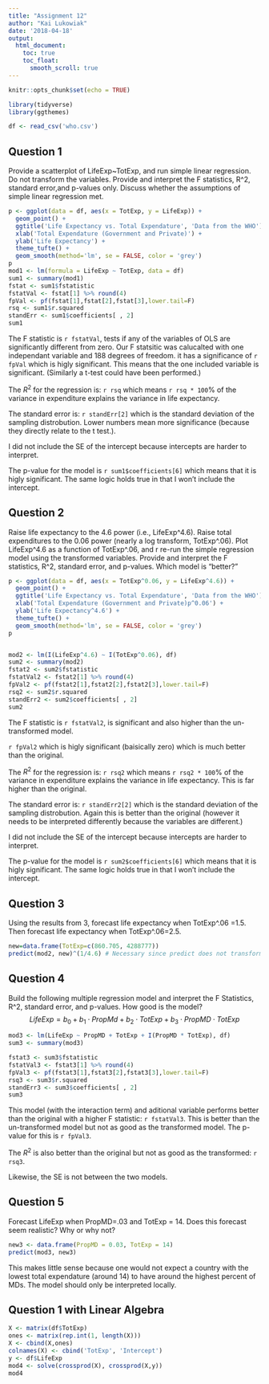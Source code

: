 ```yaml
---
title: "Assignment 12"
author: "Kai Lukowiak"
date: '2018-04-18'
output:
  html_document:
    toc: true
    toc_float:
      smooth_scroll: true
---
```

```r
knitr::opts_chunk$set(echo = TRUE)
```



```r
library(tidyverse)
library(ggthemes)
```

```r
df <- read_csv('who.csv')
```

## Question 1
Provide a scatterplot of LifeExp~TotExp, and run simple linear regression. Do not transform the variables. Provide and interpret the F statistics, R^2, standard error,and p-values only. Discuss whether the assumptions of simple linear regression met.

```r
p <- ggplot(data = df, aes(x = TotExp, y = LifeExp)) +
  geom_point() +
  ggtitle('Life Expectancy vs. Total Expendature', 'Data from the WHO') +
  xlab('Total Expendature (Government and Private)') +
  ylab('Life Expectancy') +
  theme_tufte() +
  geom_smooth(method='lm', se = FALSE, color = 'grey')
p
mod1 <- lm(formula = LifeExp ~ TotExp, data = df)
sum1 <- summary(mod1)
fstat <- sum1$fstatistic 
fstatVal <- fstat[1] %>% round(4)
fpVal <- pf(fstat[1],fstat[2],fstat[3],lower.tail=F)
rsq <- sum1$r.squared
standErr <- sum1$coefficients[ , 2]
sum1
```

The F statistic is `r fstatVal`, tests if any of the variables of OLS are significantly different from zero. 
Our F statsitic was calucalted with one independant variable and 188 degrees of freedom. it has a significance of 
`r fpVal` which is higly significant. This means that the one included variable is significant. (Similarly a t-test could have been performed.)

The $R^2$ for the regression is: `r rsq` which means `r rsq * 100`% of the variance in expenditure explains the variance in life expectancy.

The standard error is: `r standErr[2]` which is the standard deviation of the sampling distrobution. Lower numbers mean more significance (because they directly relate to the t test.). 

I did not include the SE of the intercept because intercepts are harder to interpret. 

The p-value for the model is `r sum1$coefficients[6]` which means that it is higly significant. The same logic holds true in that I won't include the intercept. 

## Question 2
Raise life expectancy to the 4.6 power (i.e., LifeExp^4.6). Raise total expenditures to the 0.06 power (nearly a log transform, TotExp^.06). Plot LifeExp^4.6 as a function of TotExp^.06, and r re-run the simple regression model using the transformed variables. Provide and interpret the F statistics, R^2, standard error, and p-values. Which model is "better?"


```r
p <- ggplot(data = df, aes(x = TotExp^0.06, y = LifeExp^4.6)) +
  geom_point() +
  ggtitle('Life Expectancy vs. Total Expendature', 'Data from the WHO') +
  xlab('Total Expendature (Government and Private)p^0.06') +
  ylab('Life Expectancy^4.6') +
  theme_tufte() +
  geom_smooth(method='lm', se = FALSE, color = 'grey')
p


mod2 <- lm(I(LifeExp^4.6) ~ I(TotExp^0.06), df)
sum2 <- summary(mod2)
fstat2 <- sum2$fstatistic 
fstatVal2 <- fstat2[1] %>% round(4)
fpVal2 <- pf(fstat2[1],fstat2[2],fstat2[3],lower.tail=F)
rsq2 <- sum2$r.squared
standErr2 <- sum2$coefficients[ , 2]
sum2

```

The F statistic is `r fstatVal2`, is significant and also higher than the un-transformed model. 


`r fpVal2` which is higly significant (baisically zero) which is much better than the original.

The $R^2$ for the regression is: `r rsq2` which means `r rsq2 * 100`% of the variance in expenditure explains the variance in life expectancy. This is far higher than the original.

The standard error is: `r standErr2[2]` which is the standard deviation of the sampling distrobution. Again this is better than the original (however it needs to be interpreted differently because the variables are different.)

I did not include the SE of the intercept because intercepts are harder to interpret. 

The p-value for the model is `r sum2$coefficients[6]` which means that it is higly significant. The same logic holds true in that I won't include the intercept. 

## Question 3

Using the results from 3, forecast life expectancy when TotExp^.06 =1.5. Then forecast life expectancy when TotExp^.06=2.5.

```r
new=data.frame(TotExp=c(860.705, 4288777))
predict(mod2, new)^(1/4.6) # Necessary since predict does not transform respons variable.
```


## Question 4

Build the following multiple regression model and interpret the F Statistics, R^2, standard error, and p-values. How good is the model?
$$LifeExp = b_0+b_1 \cdot PropMd + b_2 \cdot TotExp +b_3 \cdot PropMD \cdot TotExp$$

```r
mod3 <- lm(LifeExp ~ PropMD + TotExp + I(PropMD * TotExp), df)
sum3 <- summary(mod3)

fstat3 <- sum3$fstatistic 
fstatVal3 <- fstat3[1] %>% round(4)
fpVal3 <- pf(fstat3[1],fstat3[2],fstat3[3],lower.tail=F)
rsq3 <- sum3$r.squared
standErr3 <- sum3$coefficients[ , 2]
sum3
```

This model (with the interaction term) and aditional variable performs better than the original with a higher 
F statistic: `r fstatVal3`. This is better than the un-transformed model but not as good as the transformed model. The p-value for this is `r fpVal3`.

The $R^2$ is also better than the original but not as good as the transformed: `r rsq3`.

Likewise, the SE is not between the two models. 

## Question 5
Forecast LifeExp when PropMD=.03 and TotExp = 14. Does this forecast seem realistic? Why or why not?

```r
new3 <- data.frame(PropMD = 0.03, TotExp = 14)
predict(mod3, new3)
```

This makes little sense because one would not expect a country with the lowest total expendature (around 14) to have around the highest percent of MDs. The model should only be interpreted locally. 


## Question 1 with Linear Algebra

```r
X <- matrix(df$TotExp)
ones <- matrix(rep.int(1, length(X)))
X <- cbind(X,ones)
colnames(X) <- cbind('TotExp', 'Intercept')
y <- df$LifeExp
mod4 <- solve(crossprod(X), crossprod(X,y))
mod4
```

